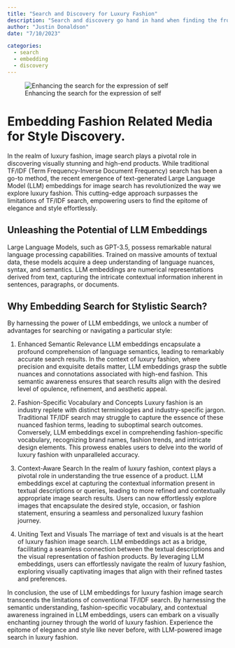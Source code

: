 ```yaml
---
title: "Search and Discovery for Luxury Fashion"
description: "Search and discovery go hand in hand when finding the frontiers for personal taste"
author: "Justin Donaldson"
date: "7/10/2023"

categories:
  - search
  - embedding
  - discovery
---
```


![Enhancing the search for the expression of self](images/omgjjd_a_woman_searching_through_layers_of_a_neural_network_bra_621c77d0-55f4-4be8-8b8e-712e3dd50819.png)


# Embedding Fashion Related Media for Style Discovery.
In the realm of luxury fashion, image search plays a pivotal role in discovering visually stunning and high-end products. While traditional TF/IDF (Term Frequency-Inverse Document Frequency) search has been a go-to method, the recent emergence of text-generated Large Language Model (LLM) embeddings for image search has revolutionized the way we explore luxury fashion. This cutting-edge approach surpasses the limitations of TF/IDF search, empowering users to find the epitome of elegance and style effortlessly.

## Unleashing the Potential of LLM Embeddings
Large Language Models, such as GPT-3.5, possess remarkable natural language processing capabilities. Trained on massive amounts of textual data, these models acquire a deep understanding of language nuances, syntax, and semantics. LLM embeddings are numerical representations derived from text, capturing the intricate contextual information inherent in sentences, paragraphs, or documents.

## Why Embedding Search for Stylistic Search?
By harnessing the power of LLM embeddings, we unlock a number of advantages for searching or navigating a particular style:

1. Enhanced Semantic Relevance
LLM embeddings encapsulate a profound comprehension of language semantics, leading to remarkably accurate search results. In the context of luxury fashion, where precision and exquisite details matter, LLM embeddings grasp the subtle nuances and connotations associated with high-end fashion. This semantic awareness ensures that search results align with the desired level of opulence, refinement, and aesthetic appeal.

2. Fashion-Specific Vocabulary and Concepts
Luxury fashion is an industry replete with distinct terminologies and industry-specific jargon. Traditional TF/IDF search may struggle to capture the essence of these nuanced fashion terms, leading to suboptimal search outcomes. Conversely, LLM embeddings excel in comprehending fashion-specific vocabulary, recognizing brand names, fashion trends, and intricate design elements. This prowess enables users to delve into the world of luxury fashion with unparalleled accuracy.

3. Context-Aware Search
In the realm of luxury fashion, context plays a pivotal role in understanding the true essence of a product. LLM embeddings excel at capturing the contextual information present in textual descriptions or queries, leading to more refined and contextually appropriate image search results. Users can now effortlessly explore images that encapsulate the desired style, occasion, or fashion statement, ensuring a seamless and personalized luxury fashion journey.

4. Uniting Text and Visuals
The marriage of text and visuals is at the heart of luxury fashion image search. LLM embeddings act as a bridge, facilitating a seamless connection between the textual descriptions and the visual representation of fashion products. By leveraging LLM embeddings, users can effortlessly navigate the realm of luxury fashion, exploring visually captivating images that align with their refined tastes and preferences.

In conclusion, the use of LLM embeddings for luxury fashion image search transcends the limitations of conventional TF/IDF search. By harnessing the semantic understanding, fashion-specific vocabulary, and contextual awareness ingrained in LLM embeddings, users can embark on a visually enchanting journey through the world of luxury fashion. Experience the epitome of elegance and style like never before, with LLM-powered image search in luxury fashion.
